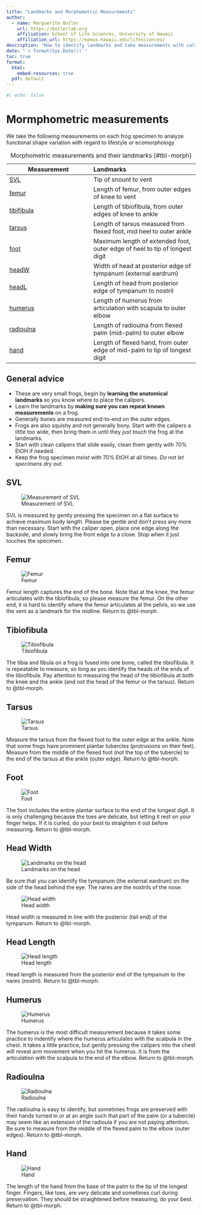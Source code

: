 ```yaml
---
title: "Landmarks and Morphometric Measurements"
author:
  - name: Marguerite Butler
    url: https://butlerlab.org
    affiliation: School of Life Sciences, University of Hawaii
    affiliation_url: https://manoa.hawaii.edu/lifesciences/
description: "How to identify landmarks and take measurements with calipers on Asterophryinae"  
date: "`r format(Sys.Date())`"  
toc: true
format: 
  html: 
    embed-resources: true
  pdf: default
---
```

```r
#| echo: false
```
# Mormphometric measurements 

We take the following measurements on each frog specimen to analyze functional shape variation with regard to lifestyle or ecomorphology

| Measurement | Landmarks | 
|----|:----|
| [SVL](@fig-svl) | Tip of snount to vent | 
| [femur](@fig-femur) | Length of femur, from outer edges of knee to vent |
| [tibifibula](@fig-tibiofibula) | Length of tibiofibula, from outer edges of knee to ankle |
| [tarsus](@fig-tarsus) | Length of tarsus measured from flexed foot, mid heel to outer ankle |
| [foot](@fig-foot) | Maximum length of extended foot, outer edge of heel to tip of longest digit |
| [headW](@fig-headw) | Width of head at posterior edge of tympanum (external eardrum) | 
| [headL](@fig-headl) | Length of head from posterior edge of tympanum to nostril |
| [humerus](@fig-humerus) | Length of humerus from articulation with scapula to outer elbow |
| [radioulna](@fig-radioulna) | Length of radioulna from flexed palm (mid-palm) to outer elbow |
| [hand](@fig-hand) | Length of flexed hand, from outer edge of mid-palm to tip of longest digit |
: Morphometric measurements and their landmarks {#tbl-morph}

## General advice

- These are very small frogs, begin by __learning the anatomical landmarks__ so you know where to place the calipers. 
- Learn the landmarks by __making sure you can repeat known measurements__ on a frog. 
- Generally bones are measured end-to-end on the outer edges. 
- Frogs are also squishy and not generally bony. Start with the calipers a little too wide, then bring them in until they _just touch_ the frog at the landmarks. 
- Start with clean calipers that slide easily, clean them gently with 70% EtOH if needed.
- Keep the frog specimen moist with 70% EtOH at all times. _Do not let specimens dry out_. 


## SVL

![Measurement of SVL](images/svl.jpeg){#fig-svl}

SVL is measured by gently pressing the specimen on a flat surface to achieve maximum body length. Please be gentle and donʻt press any more than necessary. Start with the caliper open, place one edge along the backside, and slowly bring the front edge to a close. Stop when it just touches the specimen.

## Femur

![Femur](images/femur.jpeg){#fig-femur}

Femur length captures the end of the bone. Note that at the knee, the femur articulates with the tibiofibula, so please measure the femur. On the other end, it is hard to identify where the femur articulates at the pelvis, so we use the vent as a landmark for the midline. Return to @tbl-morph.

## Tibiofibula

![Tibiofibula](images/tibiofibula.jpeg){#fig-tibiofibula}

The tibia and fibula on a frog is fused into one bone, called the tibiofibula. It is repeatable to measure, so long as you identify the heads of the ends of the tibiofibula. Pay attention to measuring the head of the tibiofibula at both the knee and the ankle (and not the head of the femur or the tarsus). Return to @tbl-morph.


## Tarsus

![Tarsus](images/tarsus.jpeg){#fig-tarsus}

Measure the tarsus from the flexed foot to the outer edge at the ankle. Note that some frogs have prominent plantar tubercles (protrusions on their feet). Measure from the middle of the flexed foot (not the top of the tubercle) to the end of the tarsus at the ankle (outer edge). Return to @tbl-morph.

## Foot

![Foot](images/foot.jpeg){#fig-foot}

The foot includes the entire plantar surface to the end of the longest digit. It is only challenging because the toes are delicate, but letting it rest on your finger helps. If it is curled, do your best to straighten it out before measuring. Return to @tbl-morph.

## Head Width

![Landmarks on the head](images/head.jpeg){#fig-head}

Be sure that you can identify the tympanum (the external eardrum) on the side of the head behind the eye. The nares are the nostrils of the nose. 

![Head width](images/headW.jpeg){#fig-headW}

Head width is measured in line with the posterior (tail end) of the tympanum. Return to @tbl-morph.

## Head Length

![Head length](images/headL.jpeg){#fig-headL}

Head length is measured from the posterior end of the tympanum to the nares (nostril). Return to @tbl-morph.

## Humerus

![Humerus](images/humerus.jpeg){#fig-humerus}

The humerus is the most difficult measurement because it takes some practice to indentify where the humerus articulates with the scalpula in the chest. It takes a little practice, but gently pressing the calipers into the chest will reveal arm movement when you hit the humerus. It is from the articulation with the scalpula to the end of the elbow. Return to @tbl-morph.

## Radioulna

![Radioulna](images/radioulna.jpeg){#fig-radioulna}

The radioulna is easy to identify, but sometimes frogs are preserved with their hands turned in or at an angle such that part of the palm (or a tubercle) may seem like an extension of the radioula if you are not paying attention. Be sure to measure from the middle of the flexed palm to the elbow (outer edges). Return to @tbl-morph.

## Hand

![Hand](images/hand.jpeg){#fig-hand}

The length of the hand from the base of the palm to the tip of the longest finger. Fingers, like toes, are very delicate and sometimes curl during preservation. They should be straightened before measuring, do your best. Return to @tbl-morph.
